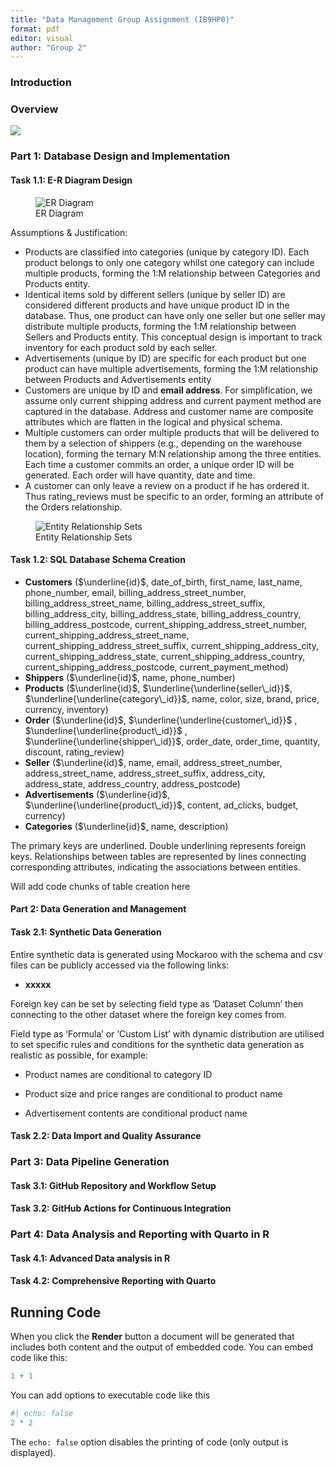 ```yaml
---
title: "Data Management Group Assignment (IB9HP0)"
format: pdf
editor: visual
author: "Group 2"
---
```


### Introduction

### Overview

![](flowchart.png)

### Part 1: Database Design and Implementation

#### Task 1.1: E-R Diagram Design

![ER Diagram](ER%20Diagram.jpg)

Assumptions & Justification:

-   Products are classified into categories (unique by category ID). Each product belongs to only one category whilst one category can include multiple products, forming the 1:M relationship between Categories and Products entity.
-   Identical items sold by different sellers (unique by seller ID) are considered different products and have unique product ID in the database. Thus, one product can have only one seller but one seller may distribute multiple products, forming the 1:M relationship between Sellers and Products entity. This conceptual design is important to track inventory for each product sold by each seller.
-   Advertisements (unique by ID) are specific for each product but one product can have multiple advertisements, forming the 1:M relationship between Products and Advertisements entity
-   Customers are unique by ID and **email address**. For simplification, we assume only current shipping address and current payment method are captured in the database. Address and customer name are composite attributes which are flatten in the logical and physical schema.
-   Multiple customers can order multiple products that will be delivered to them by a selection of shippers (e.g., depending on the warehouse location), forming the ternary M:N relationship among the three entities. Each time a customer commits an order, a unique order ID will be generated. Each order will have quantity, date and time.
-   A customer can only leave a review on a product if he has ordered it. Thus rating_reviews must be specific to an order, forming an attribute of the Orders relationship.

![Entity Relationship Sets](Entity%20Relationship%20Sets.png)

#### Task 1.2: SQL Database Schema Creation

-   **Customers** ($\underline{id}$, date_of_birth, first_name, last_name, phone_number, email, billing_address_street_number, billing_address_street_name, billing_address_street_suffix, billing_address_city, billing_address_state, billing_address_country, billing_address_postcode, current_shipping_address_street_number, current_shipping_address_street_name, current_shipping_address_street_suffix, current_shipping_address_city, current_shipping_address_state, current_shipping_address_country, current_shipping_address_postcode, current_payment_method)
-   **Shippers** ($\underline{id}$, name, phone_number)
-   **Products** ($\underline{id}$, $\underline{\underline{seller\_id}}$, $\underline{\underline{category\_id}}$, name, color, size, brand, price, currency, inventory)
-   **Order** ($\underline{id}$, $\underline{\underline{customer\_id}}$ , $\underline{\underline{product\_id}}$ , $\underline{\underline{shipper\_id}}$[,]{.underline} order_date, order_time, quantity, discount, rating_review)
-   **Seller** ($\underline{id}$, name, email, address_street_number, address_street_name, address_street_suffix, address_city, address_state, address_country, address_postcode)
-   **Advertisements** ($\underline{id}$, $\underline{\underline{product\_id}}$[,]{.underline} content, ad_clicks, budget, currency)
-   **Categories** ($\underline{id}$[,]{.underline} name, description)

The primary keys are underlined. Double underlining represents foreign keys. Relationships between tables are represented by lines connecting corresponding attributes, indicating the associations between entities.

Will add code chunks of table creation here

#### Part 2: Data Generation and Management

#### Task 2.1: Synthetic Data Generation

Entire synthetic data is generated using Mockaroo with the schema and csv files can be publicly accessed via the following links:

-   **xxxxx**

Foreign key can be set by selecting field type as ‘Dataset Column’ then connecting to the other dataset where the foreign key comes from.

Field type as ‘Formula’ or ‘Custom List’ with dynamic distribution are utilised to set specific rules and conditions for the synthetic data generation as realistic as possible, for example:

-   Product names are conditional to category ID

-   Product size and price ranges are conditional to product name

-   Advertisement contents are conditional product name

#### Task 2.2: Data Import and Quality Assurance

### Part 3: Data Pipeline Generation

#### Task 3.1: GitHub Repository and Workflow Setup

#### Task 3.2: GitHub Actions for Continuous Integration

### Part 4: Data Analysis and Reporting with Quarto in R

#### Task 4.1: Advanced Data analysis in R

#### Task 4.2: Comprehensive Reporting with Quarto

## Running Code

When you click the **Render** button a document will be generated that includes both content and the output of embedded code. You can embed code like this:

```r
1 + 1
```

You can add options to executable code like this

```r
#| echo: false
2 * 2
```

The `echo: false` option disables the printing of code (only output is displayed).
